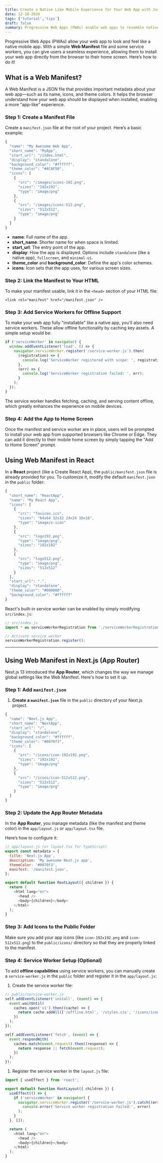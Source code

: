 ```yaml
---
title: Create a Native Like Mobile Experience for Your Web App with Just One File - The Web Manifest
date: 12-10-2024
tags: ['tutorial','tips']
draft: false
summary: Progressive Web Apps (PWAs) enable web apps to resemble native mobile apps, allowing users to install them directly from the browser to their home screen.
---
```



Progressive Web Apps (PWAs) allow your web app to look and feel like a native mobile app. With a simple **Web Manifest** file and some service workers, you can give users a seamless experience, allowing them to install your web app directly from the browser to their home screen. Here’s how to do it!

## What is a Web Manifest?

A Web Manifest is a JSON file that provides important metadata about your web app—such as its name, icons, and theme colors. It helps the browser understand how your web app should be displayed when installed, enabling a more “app-like” experience.

### Step 1: Create a Manifest File

Create a `manifest.json` file at the root of your project. Here’s a basic example:



```js
{
  "name": "My Awesome Web App",
  "short_name": "MyApp",
  "start_url": "/index.html",
  "display": "standalone",
  "background_color": "#ffffff",
  "theme_color": "#4CAF50",
  "icons": [
    {
      "src": "/images/icons-192.png",
      "sizes": "192x192",
      "type": "image/png"
    },
    {
      "src": "/images/icons-512.png",
      "sizes": "512x512",
      "type": "image/png"
    }
  ]
}

```

* **name**: Full name of the app.
* **short\_name**: Shorter name for when space is limited.
* **start\_url**: The entry point of the app.
* **display**: How the app is displayed. Options include `standalone` (like a native app), `fullscreen`, and `minimal-ui`.
* **theme\_color** and **background\_color**: Define the app's color schemes.
* **icons**: Icon sets that the app uses, for various screen sizes.

### Step 2: Link the Manifest to Your HTML

To make your manifest usable, link it in the `<head>` section of your HTML file:

```tsx
<link rel="manifest" href="/manifest.json" />
```

### Step 3: Add Service Workers for Offline Support

To make your web app fully "installable" like a native app, you'll also need service workers. These allow offline functionality by caching key assets. A simple setup would be:

```js
if ('serviceWorker' in navigator) {
  window.addEventListener('load', () => {
    navigator.serviceWorker.register('/service-worker.js').then(
      (registration) => {
        console.log('ServiceWorker registered with scope: ', registration.scope);
      },
      (err) => {
        console.log('ServiceWorker registration failed: ', err);
      }
    );
  });
}

```

The service worker handles fetching, caching, and serving content offline, which greatly enhances the experience on mobile devices.

### Step 4: Add the App to Home Screen

Once the manifest and service worker are in place, users will be prompted to install your web app from supported browsers like Chrome or Edge. They can add it directly to their mobile home screen by simply tapping the "Add to Home Screen" prompt.



## Using Web Manifest in **React**

In a **React** project (like a Create React App), the `public/manifest.json` file is already provided for you. To customize it, modify the default `manifest.json` in the `public` folder:



```js
{
  "short_name": "ReactApp",
  "name": "My React App",
  "icons": [
    {
      "src": "favicon.ico",
      "sizes": "64x64 32x32 24x24 16x16",
      "type": "image/x-icon"
    },
    {
      "src": "logo192.png",
      "type": "image/png",
      "sizes": "192x192"
    },
    {
      "src": "logo512.png",
      "type": "image/png",
      "sizes": "512x512"
    }
  ],
  "start_url": ".",
  "display": "standalone",
  "theme_color": "#000000",
  "background_color": "#ffffff"
}

```



React's built-in service worker can be enabled by simply modifying `src/index.js`:



```js
// src/index.js
import * as serviceWorkerRegistration from './serviceWorkerRegistration';

// Activate service worker
serviceWorkerRegistration.register();
```




***

## Using Web Manifest in **Next.js (App Router)**

Next.js 13 introduced the **App Router**, which changes the way we manage global settings like the Web Manifest. Here's how to set it up.

### Step 1: Add `manifest.json`

1. **Create a `manifest.json`** file in the `public` directory of your Next.js project.



```js
{
  "name": "Next.js App",
  "short_name": "NextApp",
  "start_url": "/",
  "display": "standalone",
  "background_color": "#ffffff",
  "theme_color": "#0070f3",
  "icons": [
    {
      "src": "/icons/icon-192x192.png",
      "sizes": "192x192",
      "type": "image/png"
    },
    {
      "src": "/icons/icon-512x512.png",
      "sizes": "512x512",
      "type": "image/png"
    }
  ]
}

```






### Step 2: Update the **App Router** Metadata

In the **App Router**, you manage metadata (like the manifest and theme color) in the `app/layout.js` or `app/layout.tsx` file.

Here’s how to configure it:



```js
// app/layout.js (or layout.tsx for TypeScript)
export const metadata = {
  title: 'Next.js App',
  description: 'My awesome Next.js app',
  themeColor: '#0070f3',
  manifest: '/manifest.json',
};

export default function RootLayout({ children }) {
  return (
    <html lang="en">
      <head />
      <body>{children}</body>
    </html>
  );
}

```




### Step 3: Add Icons to the Public Folder

Make sure you add your app icons (like `icon-192x192.png` and `icon-512x512.png`) to the `public/icons/` directory so that they are properly linked to the manifest.

### Step 4: Service Worker Setup (Optional)

To add **offline capabilities** using service workers, you can manually create a `service-worker.js` in the `public` folder and register it in the `app/layout.js`:

1. Create the service worker file:



```js
// public/service-worker.js
self.addEventListener('install', (event) => {
  event.waitUntil(
    caches.open('v1').then((cache) => {
      return cache.addAll(['/offline.html', '/styles.css', '/icons/icon-192x192.png']);
    })
  );
});

self.addEventListener('fetch', (event) => {
  event.respondWith(
    caches.match(event.request).then((response) => {
      return response || fetch(event.request);
    })
  );
});
```




1. Register the service worker in the `layout.js` file:

&#x20;  &#x20;

```js
import { useEffect } from 'react';

export default function RootLayout({ children }) {
  useEffect(() => {
    if ('serviceWorker' in navigator) {
      navigator.serviceWorker.register('/service-worker.js').catch((error) =>
        console.error('Service worker registration failed:', error)
      );
    }
  }, []);

  return (
    <html lang="en">
      <head />
      <body>{children}</body>
    </html>
  );
}
```